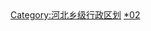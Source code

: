 [[Category:河北乡级行政区划|Category:河北乡级行政区划]]
[[Category:衡水行政区划|*02]]
<br>{{hideh
|Head = 衡水各区县市所辖乡镇与街道
|FrameStyle   = border:solid 2px #0000ff;
|HeadStyle    = text-align:center;background:transparent;
|ContentStyle = background: #FFFFE0; font size="80%"
}}
{{edit|Template:衡水市桃城区行政区划}}{{衡水市桃城区行政区划|state=expanded}}<br>
{{edit|Template:冀州市行政区划}}{{冀州市行政区划|state=expanded}}<br>
{{edit|Template:深州市行政区划}}{{深州市行政区划|state=expanded}}<br>
{{edit|Template:枣强县行政区划}}{{枣强县行政区划|state=expanded}}<br>
{{edit|Template:武邑县行政区划}}{{武邑县行政区划|state=expanded}}<br>
{{edit|Template:武强县行政区划}}{{武强县行政区划|state=expanded}}<br>
{{edit|Template:饶阳县行政区划}}{{饶阳县行政区划|state=expanded}}<br>
{{edit|Template:安平县行政区划}}{{安平县行政区划|state=expanded}}<br>
{{edit|Template:故城县行政区划}}{{故城县行政区划|state=expanded}}<br>
{{edit|Template:景县行政区划}}{{景县行政区划|state=expanded}}<br>
{{edit|Template:阜城县行政区划}}{{阜城县行政区划|state=expanded}}<br>
{{hidef}}